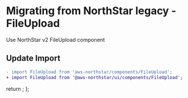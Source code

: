 
<Meta title="Migration/FileUpload" />

# Migrating from NorthStar legacy - FileUpload

Use <Link href='https://aws.github.io/aws-northstar/?path=/story/components-fileupload--default' target='_blank' external>NorthStar v2 FileUpload component</Link>

## Update Import

```diff
- import FileUpload from 'aws-northstar/components/FileUpload';
+ import FileUpload from '@aws-northstar/ui/components/FileUpload';
```

  return <SyntaxHighlighter/>;
};